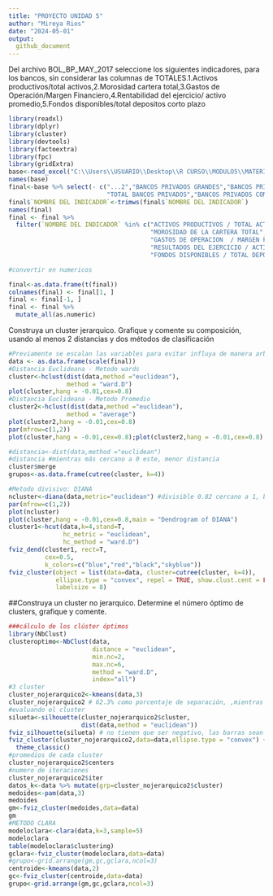 ---
title: "PROYECTO UNIDAD 5"
author: "Mireya Rios"
date: "2024-05-01"
output:
  github_document
---
Del archivo BOL_BP_MAY_2017  seleccione los siguientes indicadores, para los bancos, sin considerar las columnas de TOTALES.1.Activos productivos/total activos,2.Morosidad cartera total,3.Gastos de Operación/Margen Financiero,4.Rentabilidad del ejercicio/ activo promedio,5.Fondos disponibles/total depositos corto plazo
```{r}
library(readxl)
library(dplyr)
library(cluster)
library(devtools)
library(factoextra)
library(fpc)
library(gridExtra)
base<-read_excel("C:\\Users\\USUARIO\\Desktop\\R CURSO\\MODULO5\\MATERIAL\\MACHINE-LEARNING-1_SL8ZUQ\\MACHINE LEARNING 1\\parte 2\\BOL_BP_MAY_ 2017.xlsx",sheet = "INDICADORES",skip=6)
names(base)
final<-base %>% select(- c("...2","BANCOS PRIVADOS GRANDES","BANCOS PRIVADOS MEDIANOS","BANCOS PRIVADOS PEQUEÑOS",
                           "TOTAL BANCOS PRIVADOS","BANCOS PRIVADOS COMERCIALES","BANCOS PRIVADOS CONSUMO","BANCOS PRIVADOS VIVIENDA","BANCOS PRIVADOS DE MICROEMPRESA","COD. MAF."))
final$`NOMBRE DEL INDICADOR`<-trimws(final$`NOMBRE DEL INDICADOR`)
names(final)
final <- final %>% 
  filter(`NOMBRE DEL INDICADOR` %in% c("ACTIVOS PRODUCTIVOS / TOTAL ACTIVOS",
                                       "MOROSIDAD DE LA CARTERA TOTAL",
                                       "GASTOS DE OPERACION  / MARGEN FINANCIERO",
                                       "RESULTADOS DEL EJERCICIO / ACTIVO PROMEDIO",
                                       "FONDOS DISPONIBLES / TOTAL DEPOSITOS A CORTO PLAZO"))

#convertir en numericos

final<-as.data.frame(t(final))
colnames(final) <- final[1, ]
final <- final[-1, ] 
final <- final %>%
  mutate_all(as.numeric)


```
Construya un cluster jerarquico. Grafique y comente su composición, usando al menos 2 distancias y dos métodos de clasificación
```{r}
#Previamente se escalan las variables para evitar influya de manera arbitraria alguna de las variables
data <- as.data.frame(scale(final))
#Distancia Euclideana - Metodo wards
cluster<-hclust(dist(data,method ="euclidean"),
                method = "ward.D")
plot(cluster,hang = -0.01,cex=0.8)
#Distancia Euclideana - Metodo Promedio
cluster2<-hclust(dist(data,method ="euclidean"),
                method = "average")
plot(cluster2,hang = -0.01,cex=0.8)
par(mfrow=c(1,2))
plot(cluster,hang = -0.01,cex=0.8);plot(cluster2,hang = -0.01,cex=0.8)

#distancia<-dist(data,method ="euclidean")
#distancia #mientras más cercano a 0 este, menor distancia
cluster$merge
grupos<-as.data.frame(cutree(cluster, k=4))

#Metodo divisivo: DIANA
ncluster<-diana(data,metric="euclidean") #divisible 0.82 cercano a 1, buena clasificación.
par(mfrow=c(1,2))
plot(ncluster)
plot(cluster,hang = -0.01,cex=0.8,main = "Dendrogram of DIANA")
cluster1<-hcut(data,k=4,stand=T,
               hc_metric = "euclidean",
               hc_method = "ward.D")
fviz_dend(cluster1, rect=T,
          cex=0.5,
          k_colors=c("blue","red","black","skyblue"))
fviz_cluster(object = list(data=data, cluster=cutree(cluster, k=4)),
             ellipse.type = "convex", repel = TRUE, show.clust.cent = FALSE,
             labelsize = 8)
```
##Construya un cluster no jerarquico. Determine el número óptimo de clusters, grafique y comente.
```{r}
###cálculo de los clúster óptimos
library(NbClust)
clusteroptimo<-NbClust(data,
                       distance = "euclidean",
                       min.nc=2,
                       max.nc=6,
                       method = "ward.D",
                       index="all")
#3 cluster
cluster_nojerarquico2<-kmeans(data,3)
cluster_nojerarquico2 # 62.3% como porcentaje de separación, ,mientras más cercano a 1, existe una mayor calidad en el modelo
#evaluando el cluster
silueta<-silhouette(cluster_nojerarquico2$cluster,
                    dist(data,method = "euclidean"))
fviz_silhouette(silueta) # no tienen que ser negativo, las barras sean cercanas a 1
fviz_cluster(cluster_nojerarquico2,data=data,ellipse.type = "convex") + 
  theme_classic()
#promedios de cada cluster
cluster_nojerarquico2$centers
#numero de iteraciones
cluster_nojerarquico2$iter
datos_k<-data %>% mutate(grp=cluster_nojerarquico2$cluster)
medoides<-pam(data,3) 
medoides
gm<-fviz_cluster(medoides,data=data)
gm
#METODO CLARA
modeloclara<-clara(data,k=3,sample=5)
modeloclara
table(modeloclara$clustering)
gclara<-fviz_cluster(modeloclara,data=data)
#grupo<-grid.arrange(gm,gc,gclara,ncol=3)
centroide<-kmeans(data,2)
gc<-fviz_cluster(centroide,data=data)
grupo<-grid.arrange(gm,gc,gclara,ncol=3) 
```

